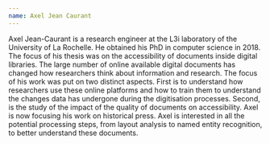 ```yaml
---
name: Axel Jean Caurant
---
```

Axel Jean-Caurant is a research engineer at the L3i laboratory of the University of La Rochelle. He obtained his PhD in computer science in 2018. The focus of his thesis was on the accessibility of documents inside digital libraries. The large number of online available digital documents has changed how researchers think about information and research. The focus of his work was put on two distinct aspects. First is to understand how researchers use these online platforms and how to train them to understand the changes data has undergone during the digitisation processes. Second, is the study of the impact of the quality of documents on accessibility. Axel is now focusing his work on historical press. Axel is interested in all the potential processing steps, from layout analysis to named entity recognition, to better understand these documents.

